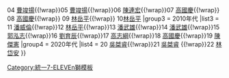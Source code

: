 {{Navbox
|name  = 統一7-ELEVEn獅歴任隊長
| groupstyle = background:#FF6500; color:#fff;;
| titlestyle = background:#FF6500; color:#fff;; text-align:center
|title = [[統一7-ELEVEn獅|<span style="color:white;">統一7-ELEVEn獅歴任隊長</span>]]
|state=
|group1 = 1990年代
|list1 = {{nowrap begin}}90 [[宋榮泰]]{{nowrap end}}
|group2 = 2000年代
|list2 = {{nowrap begin}}00 [[羅敏卿]]{{!wrap}}04 [[曹竣揚]]{{!wrap}}05 [[曹竣揚]]{{!wrap}}06 [[陳連宏]]{{!wrap}}07 [[高國慶]]{{!wrap}} 08 [[高國慶]]{{!wrap}} 09 [[林岳平]]{{!wrap}} 10[[林岳平]]{{nowrap end}}
|group3 = 2010年代
|list3 = {{nowrap begin}}11 [[潘威倫]]{{!wrap}}12 [[林岳平]]{{!wrap}}13 [[潘武雄]]{{!wrap}}14 [[潘武雄]]{{!wrap}}15 [[郭泓志]]{{!wrap}}16 [[劉育辰]]{{!wrap}}17 [[高志綱]]{{!wrap}}18 [[高國慶]]{{!wrap}}19 [[陳傑憲]]{{nowrap end}}
|group4 = 2020年代
|list4 = {{nowrap begin}}20 [[吳桀睿]]{{!wrap}}21 [[吳桀睿]] {{!wrap}}22 [[林岱安]] {{nowrap end}}
}}<noinclude>
[[Category:統一7-ELEVEn獅模板]]
</noinclude>